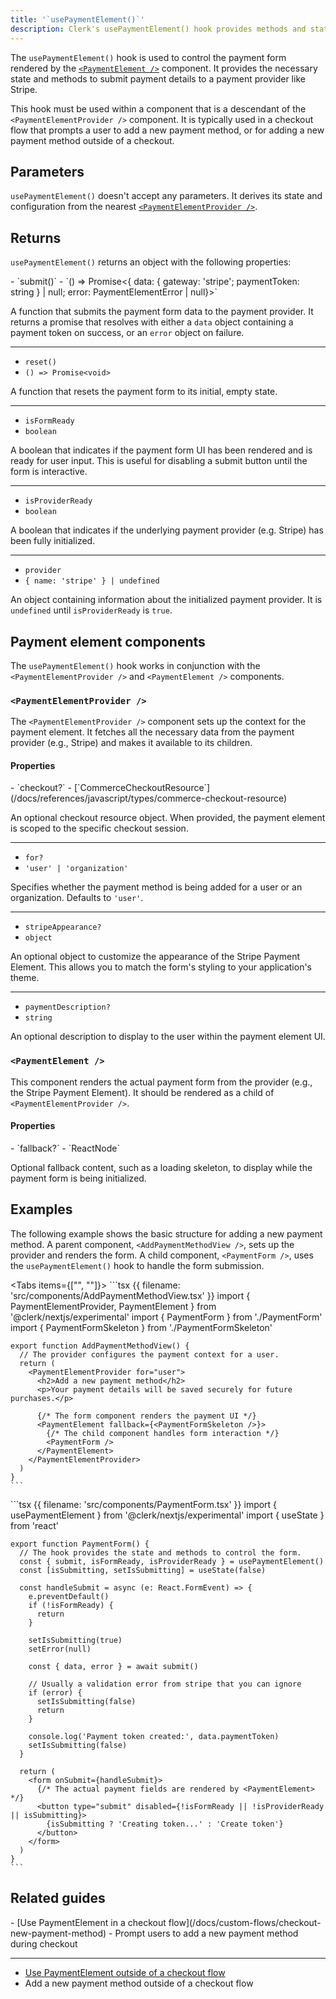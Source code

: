 ```yaml
---
title: '`usePaymentElement()`'
description: Clerk's usePaymentElement() hook provides methods and state for interacting with a payment form.
---
```


<Include src="_partials/billing/api-experimental" />

The `usePaymentElement()` hook is used to control the payment form rendered by the [`<PaymentElement />`](#payment-element) component. It provides the necessary state and methods to submit payment details to a payment provider like Stripe.

This hook must be used within a component that is a descendant of the `<PaymentElementProvider />` component. It is typically used in a checkout flow that prompts a user to add a new payment method, or for adding a new payment method outside of a checkout.

## Parameters

`usePaymentElement()` doesn't accept any parameters. It derives its state and configuration from the nearest [`<PaymentElementProvider />`](#payment-element-provider).

## Returns

`usePaymentElement()` returns an object with the following properties:

<Properties>
  - `submit()`
  - `() => Promise<{ data: { gateway: 'stripe'; paymentToken: string } | null; error: PaymentElementError | null}>`

  A function that submits the payment form data to the payment provider. It returns a promise that resolves with either a `data` object containing a payment token on success, or an `error` object on failure.

  ---

  - `reset()`
  - `() => Promise<void>`

  A function that resets the payment form to its initial, empty state.

  ---

  - `isFormReady`
  - `boolean`

  A boolean that indicates if the payment form UI has been rendered and is ready for user input. This is useful for disabling a submit button until the form is interactive.

  ---

  - `isProviderReady`
  - `boolean`

  A boolean that indicates if the underlying payment provider (e.g. Stripe) has been fully initialized.

  ---

  - `provider`
  - `{ name: 'stripe' } | undefined`

  An object containing information about the initialized payment provider. It is `undefined` until `isProviderReady` is `true`.
</Properties>

## Payment element components

The `usePaymentElement()` hook works in conjunction with the `<PaymentElementProvider />` and `<PaymentElement />` components.

### `<PaymentElementProvider />`

The `<PaymentElementProvider />` component sets up the context for the payment element. It fetches all the necessary data from the payment provider (e.g., Stripe) and makes it available to its children.

#### Properties

<Properties>
  - `checkout?`
  - [`CommerceCheckoutResource`](/docs/references/javascript/types/commerce-checkout-resource)

  An optional checkout resource object. When provided, the payment element is scoped to the specific checkout session.

  ---

  - `for?`
  - `'user' | 'organization'`

  Specifies whether the payment method is being added for a user or an organization. Defaults to `'user'`.

  ---

  - `stripeAppearance?`
  - `object`

  An optional object to customize the appearance of the Stripe Payment Element. This allows you to match the form's styling to your application's theme.

  ---

  - `paymentDescription?`
  - `string`

  An optional description to display to the user within the payment element UI.
</Properties>

### `<PaymentElement />`

This component renders the actual payment form from the provider (e.g., the Stripe Payment Element). It should be rendered as a child of `<PaymentElementProvider />`.

#### Properties

<Properties>
  - `fallback?`
  - `ReactNode`

  Optional fallback content, such as a loading skeleton, to display while the payment form is being initialized.
</Properties>

## Examples

The following example shows the basic structure for adding a new payment method. A parent component, `<AddPaymentMethodView />`, sets up the provider and renders the form. A child component, `<PaymentForm />`, uses the `usePaymentElement()` hook to handle the form submission.

<Tabs items={["<AddPaymentMethodView />", "<PaymentForm />"]}>
  <Tab>
    ```tsx {{ filename: 'src/components/AddPaymentMethodView.tsx' }}
    import { PaymentElementProvider, PaymentElement } from '@clerk/nextjs/experimental'
    import { PaymentForm } from './PaymentForm'
    import { PaymentFormSkeleton } from './PaymentFormSkeleton'

    export function AddPaymentMethodView() {
      // The provider configures the payment context for a user.
      return (
        <PaymentElementProvider for="user">
          <h2>Add a new payment method</h2>
          <p>Your payment details will be saved securely for future purchases.</p>

          {/* The form component renders the payment UI */}
          <PaymentElement fallback={<PaymentFormSkeleton />}>
            {/* The child component handles form interaction */}
            <PaymentForm />
          </PaymentElement>
        </PaymentElementProvider>
      )
    }
    ```
  </Tab>

  <Tab>
    ```tsx {{ filename: 'src/components/PaymentForm.tsx' }}
    import { usePaymentElement } from '@clerk/nextjs/experimental'
    import { useState } from 'react'

    export function PaymentForm() {
      // The hook provides the state and methods to control the form.
      const { submit, isFormReady, isProviderReady } = usePaymentElement()
      const [isSubmitting, setIsSubmitting] = useState(false)

      const handleSubmit = async (e: React.FormEvent) => {
        e.preventDefault()
        if (!isFormReady) {
          return
        }

        setIsSubmitting(true)
        setError(null)

        const { data, error } = await submit()

        // Usually a validation error from stripe that you can ignore
        if (error) {
          setIsSubmitting(false)
          return
        }

        console.log('Payment token created:', data.paymentToken)
        setIsSubmitting(false)
      }

      return (
        <form onSubmit={handleSubmit}>
          {/* The actual payment fields are rendered by <PaymentElement> */}
          <button type="submit" disabled={!isFormReady || !isProviderReady || isSubmitting}>
            {isSubmitting ? 'Creating token...' : 'Create token'}
          </button>
        </form>
      )
    }
    ```
  </Tab>
</Tabs>

## Related guides

<Cards>
  - [Use PaymentElement in a checkout flow](/docs/custom-flows/checkout-new-payment-method)
  - Prompt users to add a new payment method during checkout

  ---

  - [Use PaymentElement outside of a checkout flow](/docs/custom-flows/add-new-payment-methods)
  - Add a new payment method outside of a checkout flow
</Cards>
